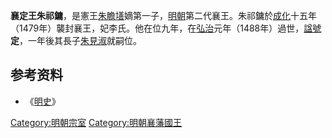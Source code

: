 '''襄定王朱祁鏞'''{{BD|1429年||1488年|catIdx=Z朱}}，是憲王[[朱瞻墡|朱瞻墡]]嫡第一子，[[明朝|明朝]]第二代襄王。朱祁鏞於[[成化|成化]]十五年（1479年）襲封襄王，妃李氏。他在位九年，在[[弘治|弘治]]元年（1488年）過世，[[諡號|諡號]]'''定'''，一年後其長子[[朱見淑|朱見淑]]就嗣位。

==参考资料==
*《[[明史|明史]]》

{{s-start}}
{{s-bef|before=父憲王[[朱瞻墡|朱瞻墡]]}}
{{s-ttl|title=[[明朝藩王列表_(襄王系)|明襄國國王]]|years=1479年－1488年}}
{{s-aft|after=子簡王[[朱見淑|朱見淑]]}}
{{end}}

[[Category:明朝宗室|Category:明朝宗室]]
[[Category:明朝襄藩國王|Category:明朝襄藩國王]]